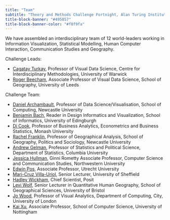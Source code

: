 ```yaml
---
title: "Team"
subtitle: "Theory and Methods Challenge Fortnight, Alan Turing Institute"
title-block-banner: "#495057"
title-block-banner-color: "#f8f9fa"
---
```



We have assembled an interdisciplinary team of 12 world-leaders working in Information Visualization, Statistical Modelling, Human Computer Interaction, Communication Studies and Geography.

Challenge Leads:

* [Cagatay Turkay](https://warwick.ac.uk/fac/cross_fac/cim/people/cagatay-turkay/), Professor of Visual Data Science, Centre for Interdisciplinary Methodologies, University of Warwick
* [Roger Beecham](https://www.roger-beecham.com/),  Associate Professor of Visual Data Science, School of Geography, University of Leeds

Challenge Team:

* [Daniel Archambault](https://www.ncl.ac.uk/computing/staff/profile/danielarchambault.html), Professor of Data Science/Visualisation, School of Computing, Newcastle University
* [Benjamin Bach](https://vishub.net/bach), Reader in Design Informatics and Visualization, School of Informatics, University of Edingburgh 
* [Di Cook](http://www.dicook.org/), Professor of Business Analytics, Econometrics and Business Statistics, Monash University
* [Rachel Franklin](https://www.rachelfranklin.org), Professor of Geographical Analysis, School of Geography, Politics and Sociology, Newcastle University
* [Andrew Gelman](http://www.stat.columbia.edu/~gelman/), Professor of Statistics and Political Science, Department of Statistics, Columbia University
* [Jessica Hullman](http://users.eecs.northwestern.edu/~jhullman/), Ginni Rometty Associate Professor, Computer Science and Communication Studies, Northwestern University
* [Edwin Pos](https://www.uu.nl/staff/ETPos), Associate Professor, Utrecht University
* [Mari-Cruz Villa-Uriol](https://www.sheffield.ac.uk/dcs/people/academic/mari-cruz-villa-uriol), Senior Lecturer, University of Sheffield
* [Hadley Wickham](https://hadley.nz/), Chief Scientist, Posit
* [Levi Wolf](https://www.ljwolf.org/), Senior Lecturer in Quantitative Human Geography,  School of Geographical Sciences, University of Bristol
* [Jo Wood](https://www.city.ac.uk/about/people/academics/joseph-wood), Professor of Visual Analytics, Department of Computing, City, University of London
* [Kai Xu](https://kaixu.me), Associate Professor, School of Computer Science, University of Nottingham 





